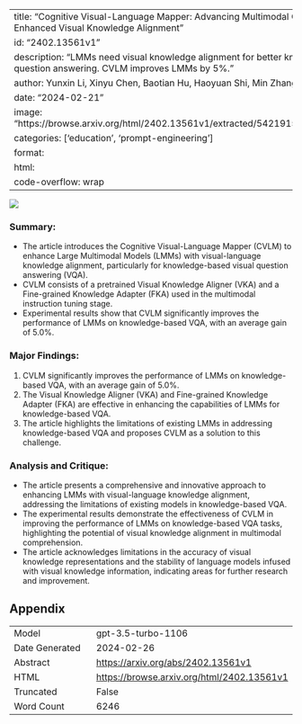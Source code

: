 
---
title: "Cognitive Visual-Language Mapper: Advancing Multimodal Comprehension with Enhanced Visual Knowledge Alignment"
id: "2402.13561v1"
description: "LMMs need visual knowledge alignment for better knowledge-based visual question answering. CVLM improves LMMs by 5%."
author: Yunxin Li, Xinyu Chen, Baotian Hu, Haoyuan Shi, Min Zhang
date: "2024-02-21"
image: "https://browse.arxiv.org/html/2402.13561v1/extracted/5421915/figures/intro_case.png"
categories: ['education', 'prompt-engineering']
format:
  html:
    code-overflow: wrap
---

![](https://browse.arxiv.org/html/2402.13561v1/extracted/5421915/figures/intro_case.png)

### **Summary:**
- The article introduces the Cognitive Visual-Language Mapper (CVLM) to enhance Large Multimodal Models (LMMs) with visual-language knowledge alignment, particularly for knowledge-based visual question answering (VQA).
- CVLM consists of a pretrained Visual Knowledge Aligner (VKA) and a Fine-grained Knowledge Adapter (FKA) used in the multimodal instruction tuning stage.
- Experimental results show that CVLM significantly improves the performance of LMMs on knowledge-based VQA, with an average gain of 5.0%.

### **Major Findings:**
1. CVLM significantly improves the performance of LMMs on knowledge-based VQA, with an average gain of 5.0%.
2. The Visual Knowledge Aligner (VKA) and Fine-grained Knowledge Adapter (FKA) are effective in enhancing the capabilities of LMMs for knowledge-based VQA.
3. The article highlights the limitations of existing LMMs in addressing knowledge-based VQA and proposes CVLM as a solution to this challenge.

### **Analysis and Critique:**
- The article presents a comprehensive and innovative approach to enhancing LMMs with visual-language knowledge alignment, addressing the limitations of existing models in knowledge-based VQA.
- The experimental results demonstrate the effectiveness of CVLM in improving the performance of LMMs on knowledge-based VQA tasks, highlighting the potential of visual knowledge alignment in multimodal comprehension.
- The article acknowledges limitations in the accuracy of visual knowledge representations and the stability of language models infused with visual knowledge information, indicating areas for further research and improvement.

## Appendix

|          |          |
|----------|----------|
| Model     | gpt-3.5-turbo-1106       |
| Date Generated     | 2024-02-26       |
| Abstract | [https://arxiv.org/abs/2402.13561v1](https://arxiv.org/abs/2402.13561v1)        |
| HTML     | [https://browse.arxiv.org/html/2402.13561v1](https://browse.arxiv.org/html/2402.13561v1)       |
| Truncated       | False       |
| Word Count       | 6246       |